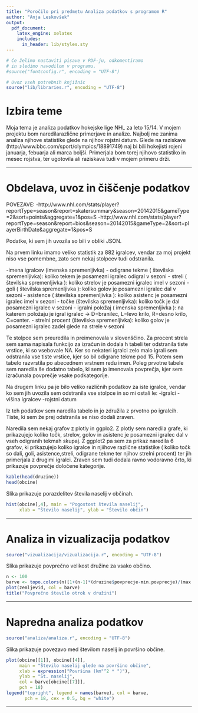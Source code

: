 ```yaml
---
title: "Poročilo pri predmetu Analiza podatkov s programom R"
author: "Anja Leskovšek"
output:
  pdf_document:
    latex_engine: xelatex
    includes:
      in_header: lib/styles.sty
---
```


```r
# Če želimo nastaviti pisave v PDF-ju, odkomentiramo
# in sledimo navodilom v programu.
#source("fontconfig.r", encoding = "UTF-8")

# Uvoz vseh potrebnih knjižnic
source("lib/libraries.r", encoding = "UTF-8")
```

# Izbira teme
Moja tema je analiza podatkov hokejske lige NHL za leto 15/14.
V mojem projektu bom naredilarazlične primerjave in analize.  Najbolj me zanima analiza njihove statistike glede na njihov rojstni datum. Glede na raziskave (http://www.bbc.com/sport/olympics/18891749) naj bi bili hokejisti rojeni januarja, febuarja ali marca boljši. Primerjala bom torej njihovo statistiko in mesec rojstva, ter ugotovila ali raziskava tudi v mojem primeru drži. 






***

# Obdelava, uvoz in čiščenje podatkov
POVEZAVE:
-http://www.nhl.com/stats/player?reportType=season&report=skatersummary&season=20142015&gameType=2&sort=points&aggregate=1&pos=S
-http://www.nhl.com/stats/player?reportType=season&report=bios&season=20142015&gameType=2&sort=playerBirthDate&aggregate=1&pos=S


Podatke, ki sem jih uvozila so bili v obliki JSON. 

Na prvem linku imamo veliko statistik za 882 igralcev, vendar za moj projekt niso vse pomembne, zato sem nekaj stolpcev tudi odstranila. 

-imena igralcev (imenska spremenljivka)
- odigrane tekme ( številska spremenljivka): koliko tekem je posamezni igralec odigral v sezoni
- streli ( številska spremenljivka ): koliko strelov je posamezni igralec imel v sezoni
- goli ( številska spremenljivka ): koliko golov je posamezni igralec dal v sezoni
- asistence ( številska spremenljivka ): koliko asistenc je posamezni igralec imel v sezoni
- točke (številska spremenljivka): koliko točk je dal posamezni igralec v sezoni
- igralni položaj ( imenska spremenljivka ): na katerem položaju je igral igralec -> D=branilec, L=levo krilo, R=desno krilo, C=center.
- strelni procent (številska spremenljivka): koliko golov je posamezni igralec zadel glede na strele v sezoni


Te stolpce sem preuredila in preimenovala v slovenščino. Za procent strela sem sama napisala funkcijo za izračun in dodala h tabeli ter odstranila tiste vrstice, ki so vsebovale NA. Ker so nekateri igralci zelo malo igrali sem odstranila vse tiste vrstice, kjer so bil odigrane tekme pod 15. Potem sem tabelo razvrstila po abecednem vrstnem redu imen. Poleg prvotne tabele sem naredila še dodatno tabelo, ki sem jo imenovala povprečja, kjer sem izračunala povprečje vsake podkategorije.

Na drugem linku pa je bilo veliko različnih podatkov za iste igralce, vendar ko sem jih uvozila sem odstranila vse stolpce in so mi ostali le:
-igralci
-višina igralcev
-rojstni datum

Iz teh podatkov sem naredila tabelo in jo združila z prvotno po igralcih. Tiste, ki sem že prej odstranila se niso dodali zraven.



Naredila sem nekaj grafov z plotly in ggplo2. Z plotly sem naredila grafe, ki prikazujejo koliko točk, strelov, golov in asistenc je posamezni igralec dal v vseh odigranih tekmah skupaj. Z ggplot2 pa sem za prikaz naredila 6 grafov, ki prikazujejo koliko igralce in njiihove različne statistike ( koliko točk so dali, goli, asistence,streli, odigrane tekme ter njihov strelni procent) ter jih primerjala z drugimi igralci. Zraven sem tudi dodala ravno vodoravno črto, ki prikazuje povprečje določene kategorije.

```r
kable(head(druzine))
head(obcine)
```

Slika \ref{fig:histogram} prikazuje porazdelitev števila naselij v občinah.

```r
hist(obcine[,4], main = "Pogostost števila naselij",
     xlab = "Število naselij", ylab = "Število občin")
```

***

# Analiza in vizualizacija podatkov

```r
source("vizualizacija/vizualizacija.r", encoding = "UTF-8")
```

Slika \ref{fig:zemljevid} prikazuje povprečno velikost družine za vsako občino.

```r
n <- 100
barve <- topo.colors(n)[1+(n-1)*(druzine$povprecje-min.povprecje)/(max.povprecje-min.povprecje)]
plot(zemljevid, col = barve)
title("Povprečno število otrok v družini")
```

***

# Napredna analiza podatkov

```r
source("analiza/analiza.r", encoding = "UTF-8")
```

Slika \ref{fig:graf} prikazuje povezavo med številom naselij in površino občine.

```r
plot(obcine[[1]], obcine[[4]],
     main = "Število naselij glede na površino občine",
     xlab = expression("Površina (km"^2 * ")"),
     ylab = "Št. naselij",
     col = barve[obcine[[7]]],
     pch = 18)
legend("topright", legend = names(barve), col = barve,
       pch = 18, cex = 0.5, bg = "white")
```

***
